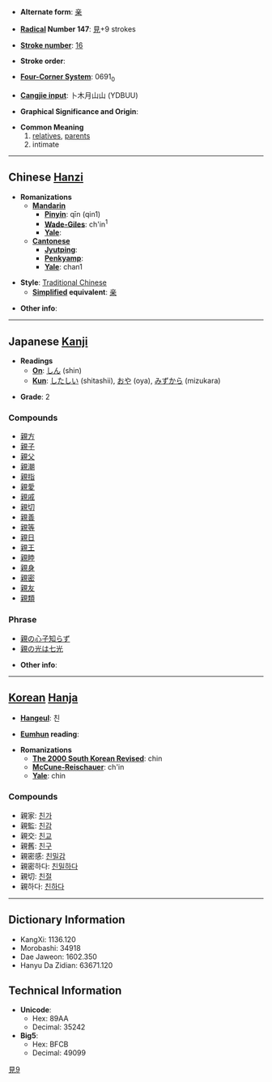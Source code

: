 * '''Alternate form''': [[亲]]

* '''[[Wiktionary:Chinese radical index| Radical]] Number 147''': [[Wiktionary:Chinese radical index 見|見]]+9 strokes

* '''[[Wiktionary:Chinese total strokes index|Stroke number]]''': [[Wiktionary:Chinese total strokes index 16|16]]

* '''Stroke order''': 

* '''[[Wiktionary:Chinese four corner index|Four-Corner System]]''': 0691<sub>0</sub>

* '''[[Wiktionary:Chinese Cangjie index|Cangjie input]]''': 卜木月山山 (YDBUU)

* '''Graphical Significance and Origin''': 

* '''Common Meaning'''
*# [[relative]]s, [[parent]]s
*# intimate

----

== Chinese [[Hanzi]] ==

* '''Romanizations'''
** '''[[Mandarin]]'''
*** '''[[Pinyin]]''': qīn (qin1)
*** '''[[Wade-Giles]]''': ch'in<sup>1</sup>
*** '''[[Yale]]''': 
** '''[[Cantonese]]'''
*** '''[[Jyutping]]''':
*** '''[[Penkyamp]]''': 
*** '''[[Yale]]''': chan1

* '''Style''': [[Traditional Chinese]] 
** '''[[Simplified Chinese|Simplified]] equivalent''': [[亲]]

* '''Other info''': 

----

== Japanese [[Kanji]] ==

* '''Readings'''
** '''[[On]]''': [[しん]] (shin)
** '''[[Kun]]''': [[したしい]] (shitashii), [[おや]] (oya), [[みずから]] (mizukara)

* '''Grade''': 2 [[Category:Grade 2 kanji|見9]]

===Compounds===
*[[親方]]
*[[親子]]
*[[親父]]
*[[親潮]]
*[[親指]]
*[[親愛]]
*[[親戚]]
*[[親切]]
*[[親善]]
*[[親等]]
*[[親日]]
*[[親王]]
*[[親睦]]
*[[親身]]
*[[親密]]
*[[親友]]
*[[親類]]

===Phrase===
*[[親の心子知らず]]
*[[親の光は七光]]

* '''Other info''':  

----

== [[Korean]] [[Hanja]] ==

* '''[[Hangeul]]''': 친

* '''[[Eumhun]] reading''': 

* '''Romanizations'''
** '''[[The 2000 South Korean Revised Romanization|The 2000 South Korean Revised]]''': chin
** '''[[McCune-Reischauer]]''': ch'in
** '''[[Yale]]''': chin

===Compounds===
*親家: [[친가]]
*親監: [[친감]]
*親交: [[친교]]
*親舊: [[친구]]
*親密感: [[친밀감]]
*親密하다: [[친밀하다]]
*親切: [[친절]]
*親하다: [[친하다]]

----

== Dictionary Information ==

* KangXi: 1136.120
* Morobashi: 34918
* Dae Jaweon: 1602.350
* Hanyu Da Zidian: 63671.120

== Technical Information ==

* '''Unicode''':
** Hex: 89AA
** Decimal: 35242
* '''Big5''':
** Hex: BFCB
** Decimal: 49099